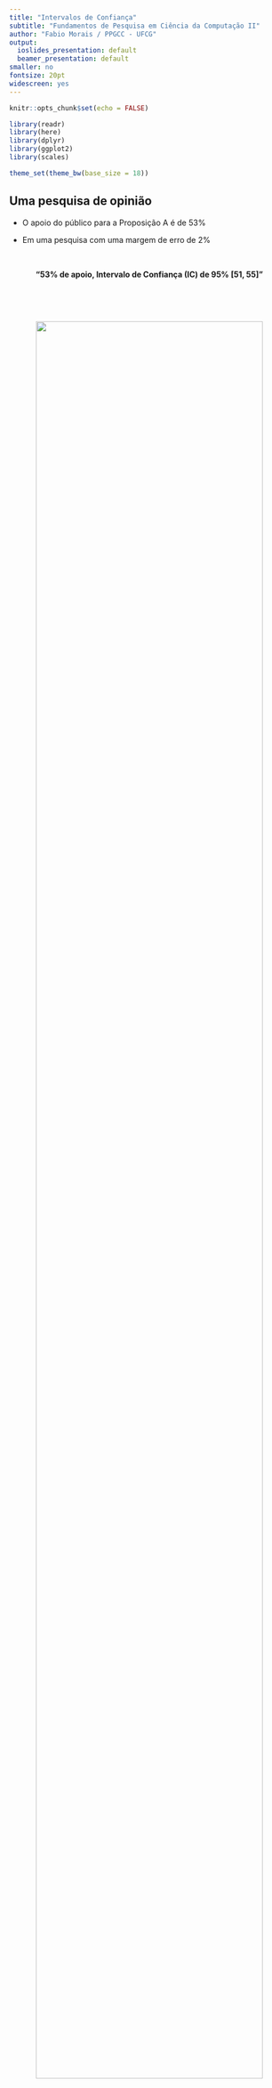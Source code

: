 ```yaml
---
title: "Intervalos de Confiança"
subtitle: "Fundamentos de Pesquisa em Ciência da Computação II"
author: "Fabio Morais / PPGCC - UFCG"
output:
  ioslides_presentation: default
  beamer_presentation: default
smaller: no
fontsize: 20pt
widescreen: yes
---
```


```r
knitr::opts_chunk$set(echo = FALSE)

library(readr)
library(here)
library(dplyr)
library(ggplot2)
library(scales)

theme_set(theme_bw(base_size = 18))
```

## Uma pesquisa de opinião

* O apoio do público para a Proposição A é de 53%  

* Em uma pesquisa com uma margem de erro de 2%

&nbsp;

<center>
**"53% de apoio, Intervalo de Confiança (IC) de 95% [51, 55]"**
</center>

&nbsp;

&nbsp;

<p align="center">
  <img width="90%" src="../data/img/ic_example.png">
</p>

## Intervalo de estimativa

* IC é o intervalo de estimativa de um valor da população  
  + Exemplo: percentual de apoiadores da proposição A  
<br>

* Permite responder questões com base em estimativas
<br>

* Considera uma quantificação de incerteza sobre a estimativa 
  + Margem de erro (MoE) -- 2%
  + Nível de confiança -- 95%

&nbsp;

<center>
**"Somos 95% confiantes que o intervalo [51,55] inclui o valor<br> correto de apoio da população"**
</center>


## A probabilidade no intervalo de confiança

* Valores mais próximos do centro do intervalo são mais plausíveis de serem o valor da população  

  + É mais provável que 53% seja de fato o percentual de apoio da população  

* A medida que se aproximam das extremidades os valores ficam progressivamente menos plausíveis  
  
* Valores fora do intervalo são ainda menos plausíveis

<p align="center">
  <img width="100%" src="../data/img/ic_probs.png">
</p>

## Sobre o exemplo da pesquisa de opinião

* Com 95% de confiança, o intervalo [51, 55] inclui o percentual de apoio real

<br>

* A margem de erro (MoE), que é de 2%, é o maior erro provável de estimativa  

  + Provavelmente, a estimativa (53%) não está mais do que 2% distante do valor real de apoio da população

<br>

* Se a pesquisa for repetida com a mesma metodologia, mas com uma nova amostra, é provável que o valor estimado esteja dentro do intervalo original  

  + No entanto, é possível que não esteja
  
## Erro de estimativa e Margem de Erro (MoE)

* O erro de estimativa é a distância entre o valor estimado baseado na amostra e o parâmetro da população que está sendo estimado  
  + Exemplo: a média amostral e a média da população ($M - \mu$)
  
<br>

* A margem de erro (MoE) é o maior erro de estimativa provável
  + Calculado com base do erro padrão SE (desvio padrão da amostra)

$$MoE = 1.96 \times SE = 1.96 \times \frac{\sigma}{\sqrt{N}}$$

* Por que usamos o valor 1.96 na equação?  

## Por que 1.96 no cáculo da MoE?

1º Considera-se que a distribuição amostral é **normalmente distribuída**

2º Deseja-se um **nível de confiança de 95%** na estimativa

  + Uma probabilidade de 95% do erro de estimativa ser menor que a MoE

3º O **z-score de 1.96** delimita uma área que equivale a **95% de probabilidade**

  + Considerando o gráfico de densidade da normal padrão

<p align="center">
  <img width="75%" src="../data/img/normal_z.png">
</p>

## Margem de Erro (MoE)

* Considerando um amostra normalmente distribuída

* Para um nível de confiança de 95%

$$MoE = z_{95\%} \times \frac{\sigma}{\sqrt{N}}$$
<br>

* De forma geral, para um nível de confiança C

$$MoE_c = z_{c} \times \frac{\sigma}{\sqrt{N}}$$

## Intervalos de Confiança

* Considerando uma estimativa de média da população

* Para 95% das médias estimadas o erro de estimativa é menor que a margem

$$ |M - \mu| < MoE$$

* Onde:

  + $|M - \mu|$ é o erro de estimativa da média em relação à média populacional 
  
  + $MoE = z_{95\%} \times \frac{\sigma}{\sqrt{N}}$ é a margem de erro para $C = 95\%$

<br>

* Então para a maioria dos casos a estimativa $M$ é próxima de $\mu$

## Intervalos de confiança

* Um intervalo de estimativa com uma incerteza associada  

  + Um nível de confiança de $C\%$ que influencia na margem de erro
    + Normalmente $C = 95\%$
    
  + Para $C\%$ dos casos o valor da população ($\mu$) estará dentro do intervalo

<br>

* O valor da população ($\mu$) é desconhecido e o IC é uma estimativa para ele
  
<br>

$$\left [M - MoE, M + MoE \right ]$$
  
## Em outras palavras 

* Um intervalo de confiança de 95% é um intervalo calculado de uma amostra de dados 

<br>

* Um intervalo dentre infinitos possíveis, onde 95% destes incluem o parâmetro da população

<br>

* Exemplo: o IC de uma média amostral ($M$) é $\left [M - MoE, M + MoE \right ]$
  + No longo prazo, 95% dos intervalos de confiança calculados incluem $\mu$ e 5% não incluem
  
## Nem todos os ICs incluem o parâmetro da população (1 - C% falham)

<p align="center">
  <img width="80%" src="../data/img/ic_danca.png">
</p>

## Resumindo

+ Para amostras normalmente distribuídas e 95% de nível de confiança

$$\left [M - 1.96 \times \frac{\sigma}{\sqrt{N}}, M + 1.96 \times \frac{\sigma}{\sqrt{N}} \right ]$$

+ Para diferentes níveis de confiança C

$$\left [M - z_c \times \frac{\sigma}{\sqrt{N}}, M + z_c \times \frac{\sigma}{\sqrt{N}} \right ]$$
<br>

+ Onde $M$ é a média da amostra, $N$ é o tamanho da amostra, $\sigma$ é o desvio padrão da população e $z_c$ é o z-score para um nível de confiança C

## O desvio padrão da população ($\sigma$)

* Para calcular um intervalo de confiança é preciso conhecer $\sigma$

$$z = \frac{X - \mu}{\sigma}$$

* O que fazer se $\sigma$ não for conhecido? (em geral não é conhecido)

<br>

* É necessário estimar a o valor de $\sigma$ a partir de dados da amostra, que segue uma distribuição normal, com média $\mu$ e desvio padrão $SE = \sigma / \sqrt{N}$

  + Calcular $z$ para a média da amostra $M$
  
## Calculando $z$ para a amostra

A amostra tem distribuição normal com média $\mu$ e desvio igual a $SE = \sigma / \sqrt{N}$

$$z = \frac{X - \mu}{\sigma} \hspace{20px} \Longrightarrow \hspace{20px} \frac{M - \mu}{SE} \hspace{20px} \Longrightarrow \hspace{20px} \frac{M - \mu}{\sigma / \sqrt{N}}$$

* Mas qual é o valor de $\sigma$? 

* A melhor informação sobre $\sigma$ é o desvio padrão $s$ dos dados da amostra 
  + Não da distribuição da amostra
  
$$ t = \frac{M - \mu}{s / \sqrt{N}}$$

* O valor de $t$ é uma aproximação / estimativa de $z$ a partir da amostra

## A distribuição $t$ (*$t$ de student*)

* A distribuição $t$ é uma aproximação da normal padrão
  + Com maior variabilidade do que $z$
  + Com média igual a 0, mas o desvio padrão é maior que 1 

<br>

* Na verdade existe uma família de distribuições $t$
  + A seleção da curva de $t$ depende do número de graus de liberdade ($df$)
  + Para o exemplo da média $df = N - 1$, onde $N$ é o tamanho da amostra 
  
## Graus de liberdade

* Quanto maior o tamanho da amostra mais $t$ se aproxima da normal
  + Para $N = 30$, a curva de $t$ é praticamente a normal (linha preta)
  
```r
graus <- c(1, 2, 10, 30, 100, 1000)
dff <- data.frame(df = rep(graus, 1001)) %>% 
  group_by(df) %>%
  mutate(X = seq(-5, 5, .01)) %>% 
  mutate(Y = dt(X, df = df, ncp = 0)) %>% 
  arrange(df)


d <- density(rnorm(n = 10000000))
df_normal <- data.frame(df = NA, X = d$x, Y = d$y)

ggplot(dff, aes(X, Y, color = as.factor(df))) + 
  geom_line(size = 2, alpha = 0.5) + 
  ylab(NULL) + xlab(NULL) + 
  scale_color_hue("Graus de\nliberdade") + 
  geom_line(data = df_normal, color = "black")
```

## Aproximação da normal

Para que uma aproximação seja possível

  + Os elementos da amostra precisam ser independentes
  
  + A distribuição amostral não pode ser fortemente assimétrica
  
  + O tamanho da amostra precisa ser grande ($N \ge 30$)

<p align="center">
  <img width="65%" src="../data/img/normal_aprox.png">
</p>

## ICs quando $\sigma$ não é conhecido

* Na prática $\sigma$ não é conhecido e utiliza-se $s$, desvio padrão da amostra
  + $z_c$ é trocado por $t_c(df)$, a distribuição $t$ em função de $df$
  + $\sigma$ e trocado por $s$
  
$$\left [M - t_c(df) \times \frac{s}{\sqrt{N}}, M + t_c(df) \times \frac{s}{\sqrt{N}} \right ]$$

<br>

* A margem de erro é $MoE = t_c(df) \times \frac{s}{\sqrt{N}}$


* Considerando um nível de confiança de 95%, $MoE = t_{95\%}(df) \times \frac{s}{\sqrt{N}}$

## Comprimento do IC, MoE e Nível de Confiança

* MoE determina a precisão da estimativa do intervalo  

  + O quão próxima a estimativa está do valor real da população
  + Quanto maior a MoE maior o comprimento do IC e menor a precisão
  
<br>
  
* O nível de confiança C decreve a proporção de área abaixo da curva de densidade da amostra  

  + Indica uma probabilidade do IC incluir o valor real
  + Maior confiança implica em menor precisão na estimativa

## Pontos importantes

* Um intervalo de confiança é calculado assumindo um modelo estatístico
  + Amostras aleatórias de uma população normalmente distribuída  

<br>

* Um intervalo de confiança é um dentre os infinitos possíveis
  + Cada amostragem gera um novo e diferente IC  

<br>

* Apesar do nível de confiança, um IC pode não incluir o valor estimado da população

<br>

* O intervalo de confiança deve ser representativo da população
  + O tamanho da amostra não pode ser muito pequeno